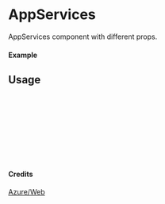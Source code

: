
<Meta of={AppServices} title="Azure/Web/AppServices" />

# AppServices

AppServices component with different props.

#### Example

<Canvas of={AppServices.Primary} />

## Usage

```ts
import { AppServices } from "yadl-ui";

const Example = () => {
  return (
      <AppServices />
  );
};

export default Example;
```

#### Credits
[Azure/Web](https://learn.microsoft.com/en-us/azure/architecture/icons/)
